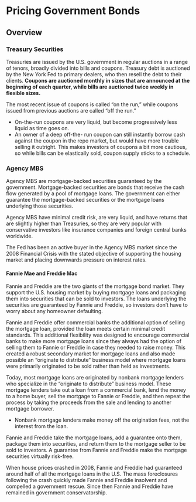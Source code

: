 # Pricing Government Bonds

## Overview

### Treasury Securities

Treasuries are issued by the U.S. government in regular auctions in a range of tenors, broadly divided into bills and coupons. Treasury debt is auctioned by the New York Fed to primary dealers, who then resell the debt to their clients. **Coupons are auctioned monthly in sizes that are announced at the beginning of each quarter, while bills are auctioned twice weekly in flexible sizes.**

The most recent issue of coupons is called “on the run,” while coupons issued from previous auctions are called “off the run.”

- On-the-run coupons are very liquid, but become progressively less liquid as time goes on.
- An owner of a deep off-the- run coupon can still instantly borrow cash against the coupon in the repo market, but would have more trouble selling it outright. This makes investors of coupons a bit more cautious, so while bills can be elastically sold, coupon supply sticks to a schedule.

### Agency MBS

Agency MBS are mortgage-backed securities guaranteed by the government. Mortgage-backed securities are bonds that receive the cash flow generated by a pool of mortgage loans. The government can either guarantee the mortgage-backed securities or the mortgage loans underlying those securities. 

Agency MBS have minimal credit risk, are very liquid, and have returns that are slightly higher than Treasuries, so they are very popular with conservative investors like insurance companies and foreign central banks worldwide.

The Fed has been an active buyer in the Agency MBS market since the 2008 Financial Crisis with the stated objective of supporting the housing market and placing downwards pressure on interest rates.

#### Fannie Mae and Freddie Mac

Fannie and Freddie are the two giants of the mortgage bond market. They support the U.S. housing market by buying mortgage loans and packaging them into securities that can be sold to investors. The loans underlying the securities are guaranteed by Fannie and Freddie, so investors don’t have to worry about any homeowner defaulting.

Fannie and Freddie offer commercial banks the additional option of selling the mortgage loan, provided the loan meets certain minimal credit standards. This additional flexibility was designed to encourage commercial banks to make more mortgage loans since they always had the option of selling them to Fannie or Freddie in case they needed to raise money. This created a robust secondary market for mortgage loans and also made possible an “originate to distribute” business model where mortgage loans were primarily originated to be sold rather than held as investments.

Today, most mortgage loans are originated by nonbank mortgage lenders who specialize in the “originate to distribute” business model. These mortgage lenders take out a loan from a commercial bank, lend the money to a home buyer, sell the mortgage to Fannie or Freddie, and then repeat the process by taking the proceeds from the sale and lending to another mortgage borrower.

- Nonbank mortgage lenders make money off the origination fees, not the interest from the loan.

Fannie and Freddie take the mortgage loans, add a guarantee onto them, package them into securities, and return them to the mortgage seller to be sold to investors. A guarantee from Fannie and Freddie make the mortgage securities virtually risk-free.

When house prices crashed in 2008, Fannie and Freddie had guaranteed around half of all the mortgage loans in the U.S. The mass foreclosures following the crash quickly made Fannie and Freddie insolvent and compelled a government rescue. Since then Fannie and Freddie have remained in government conservatorship.